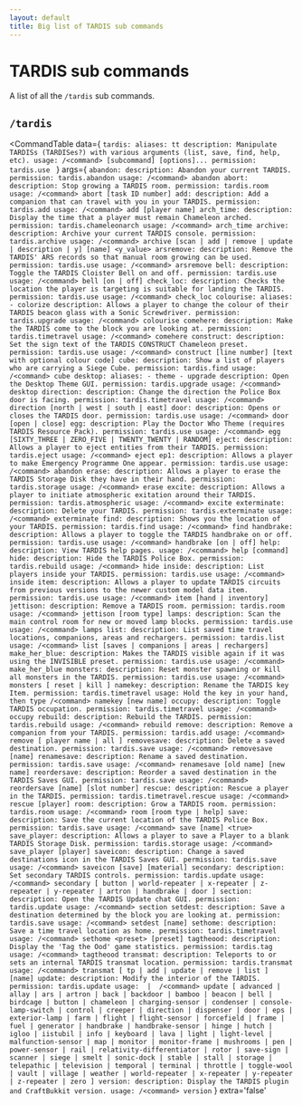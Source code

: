 ```yaml
---
layout: default
title: Big list of TARDIS sub commands
---
```



# TARDIS sub commands

A list of all the `/tardis` sub commands.

## `/tardis`

<CommandTable data={
    `tardis:
        aliases: tt
        description: Manipulate TARDISs (TARDISes?) with various arguments (list, save, find, help, etc).
        usage: /<command> [subcommand] [options]...
        permission: tardis.use
    `
}
args={
    `
    abandon:
      description: Abandon your current TARDIS.
      permission: tardis.abandon
      usage: /<command> abandon
    abort:
      description: Stop growing a TARDIS room.
      permission: tardis.room
      usage: /<command> abort [task ID number]
    add:
      description: Add a companion that can travel with you in your TARDIS.
      permission: tardis.add
      usage: /<command> add [player name]
    arch_time:
      description: Display the time that a player must remain Chameleon arched.
      permission: tardis.chameleonarch
      usage: /<command> arch_time
    archive:
      description: Archive your current TARDIS console.
      permission: tardis.archive
      usage: /<command> archive [scan | add | remove | update | description | y] [name] <y_value>
    arsremove:
      description: Remove the TARDIS' ARS records so that manual room growing can be used.
      permission: tardis.use
      usage: /<command> arsremove
    bell:
      description: Toggle the TARDIS Cloister Bell on and off.
      permission: tardis.use
      usage: /<command> bell [on | off]
    check_loc:
      description: Checks the location the player is targeting is suitable for landing the TARDIS.
      permission: tardis.use
      usage: /<command> check_loc
    colourise:
      aliases:
      - colorize
      description: Allows a player to change the colour of their TARDIS beacon glass with a Sonic Screwdriver.
      permission: tardis.upgrade
      usage: /<command> colourise
    comehere:
      description: Make the TARDIS come to the block you are looking at.
      permission: tardis.timetravel
      usage: /<command> comehere
    construct:
      description: Set the sign text of the TARDIS CONSTRUCT Chameleon preset.
      permission: tardis.use
      usage: /<command> construct [line number] [text with optional colour code]
    cube:
      description: Show a list of players who are carrying a Siege Cube.
      permission: tardis.find
      usage: /<command> cube
    desktop:
      aliases:
      - theme
      - upgrade
      description: Open the Desktop Theme GUI.
      permission: tardis.upgrade
      usage: /<command> desktop
    direction:
      description: Change the direction the Police Box door is facing.
      permission: tardis.timetravel
      usage: /<command> direction [north | west | south | east]
    door:
      description: Opens or closes the TARDIS door.
      permission: tardis.use
      usage: /<command> door [open | close]
    egg:
      description: Play the Doctor Who Theme (requires TARDIS Resource Pack).
      permission: tardis.use
      usage: /<command> egg [SIXTY_THREE | ZERO_FIVE | TWENTY_TWENTY | RANDOM]
    eject:
      description: Allows a player to eject entities from their TARDIS.
      permission: tardis.eject
      usage: /<command> eject
    ep1:
      description: Allows a player to make Emergency Programme One appear.
      permission: tardis.use
      usage: /<command> abandon
    erase:
      description: Allows a player to erase the TARDIS Storage Disk they have in their hand.
      permission: tardis.storage
      usage: /<command> erase
    excite:
      description: Allows a player to initiate atmospheric exitation around their TARDIS.
      permission: tardis.atmospheric
      usage: /<command> excite
    exterminate:
      description: Delete your TARDIS.
      permission: tardis.exterminate
      usage: /<command> exterminate
    find:
      description: Shows you the location of your TARDIS.
      permission: tardis.find
      usage: /<command> find
    handbrake:
      description: Allows a player to toggle the TARDIS handbrake on or off.
      permission: tardis.use
      usage: /<command> handbrake [on | off]
    help:
      description: View TARDIS help pages.
      usage: /<command> help [command]
    hide:
      description: Hide the TARDIS Police Box.
      permission: tardis.rebuild
      usage: /<command> hide
    inside:
      description: List players inside your TARDIS.
      permission: tardis.use
      usage: /<command> inside
    item:
      description: Allows a player to update TARDIS circuits from previous versions to the newer custom model data item.
      permission: tardis.use
      usage: /<command> item [hand | inventory]
    jettison:
      description: Remove a TARDIS room.
      permission: tardis.room
      usage: /<command> jettison [room type]
    lamps:
      description: Scan the main control room for new or moved lamp blocks.
      permission: tardis.use
      usage: /<command> lamps
    list:
      description: List saved time travel locations, companions, areas and rechargers.
      permission: tardis.list
      usage: /<command> list [saves | companions | areas | rechargers]
    make_her_blue:
      description: Makes the TARDIS visible again if it was using the INVISIBLE preset.
      permission: tardis.use
      usage: /<command> make_her_blue
    monsters:
      description: Reset monster spawning or kill all monsters in the TARDIS.
      permission: tardis.use
      usage: /<command> monsters [ reset | kill ]
    namekey:
      description: Rename the TARDIS key Item.
      permission: tardis.timetravel
      usage: Hold the key in your hand, then type /<command> namekey [new name]
    occupy:
      description: Toggle TARDIS occupation.
      permission: tardis.timetravel
      usage: /<command> occupy
    rebuild:
      description: Rebuild the TARDIS.
      permission: tardis.rebuild
      usage: /<command> rebuild
    remove:
      description: Remove a companion from your TARDIS.
      permission: tardis.add
      usage: /<command> remove [ player name | all ]
    removesave:
      description: Delete a saved destination.
      permission: tardis.save
      usage: /<command> removesave [name]
    renamesave:
      description: Rename a saved destination.
      permission: tardis.save
      usage: /<command> renamesave [old name] [new name]
    reordersave:
      description: Reorder a saved destination in the TARDIS Saves GUI.
      permission: tardis.save
      usage: /<command> reordersave [name] [slot number]
    rescue:
      description: Rescue a player in the TARDIS.
      permission: tardis.timetravel.rescue
      usage: /<command> rescue [player]
    room:
      description: Grow a TARDIS room.
      permission: tardis.room
      usage: /<command> room [room type | help]
    save:
      description: Save the current location of the TARDIS Police Box.
      permission: tardis.save
      usage: /<command> save [name] <true>
    save_player:
      description: Allows a player to save a Player to a blank TARDIS Storage Disk.
      permission: tardis.storage
      usage: /<command> save_player [player]
    saveicon:
      description: Change a saved destinations icon in the TARDIS Saves GUI.
      permission: tardis.save
      usage: /<command> saveicon [save] [material]
    secondary:
      description: Set secondary TARDIS controls.
      permission: tardis.update
      usage: /<command> secondary [ button | world-repeater | x-repeater | z-repeater | y-repeater | artron | handbrake | door ]
    section:
      description: Open the TARDIS Update chat GUI.
      permission: tardis.update
      usage: /<command> section
    setdest:
      description: Save a destination determined by the block you are looking at.
      permission: tardis.save
      usage: /<command> setdest [name]
    sethome:
      description: Save a time travel location as home.
      permission: tardis.timetravel
      usage: /<command> sethome <preset> [preset]
    tagtheood:
      description: Display the 'Tag the Ood' game statistics.
      permission: tardis.tag
      usage: /<command> tagtheood
    transmat:
      description: Teleports to or sets an internal TARDIS transmat location.
      permission: tardis.transmat
      usage: /<command> transmat [ tp | add | update | remove | list ] [name]
    update:
      description: Modify the interior of the TARDIS.
      permission: tardis.update
      usage:  | 
        /<command> update [ advanced | allay | ars | artron | back | backdoor | bamboo | beacon | bell | birdcage | button | chameleon | charging-sensor | condenser | console-lamp-switch | control | creeper | direction | dispenser | door | eps | exterior-lamp | farm | flight | flight-sensor | forcefield | frame | fuel | generator | handbrake | handbrake-sensor | hinge | hutch | igloo | iistubil | info | keyboard | lava | light | light-level | malfunction-sensor | map | monitor | monitor-frame | mushrooms | pen | power-sensor | rail | relativity-differentiator | rotor | save-sign | scanner | siege | smelt | sonic-dock | stable | stall | storage | telepathic | television | temporal | terminal | throttle | toggle-wool | vault | village | weather | world-repeater | x-repeater | y-repeater | z-repeater | zero ]
    version:
      description: Display the TARDIS plugin and CraftBukkit version.
      usage: /<command> version
    `
}
extra='false'
>
</CommandTable>
